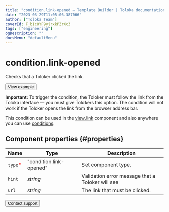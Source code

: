 ```yaml
---
title: "condition.link-opened — Template Builder | Toloka documentation"
date: "2023-03-29T11:05:06.387066"
author: ["Toloka Team"]
coverId: F_bIcOYF9yjrxkPZrXc3
tags: ["engineering"]
ogDescription: ""
docsMenu: "defaultMenu"
---
```


# condition.link-opened

Checks that a Toloker clicked the link.

<Button themeColor="light" view="default" size="l" type="link" url="https://ya.cc/t/ult2m5XH3xPQFX">View example</Button>

**Important:** To trigger the condition, the Toloker must follow the link from the Toloka interface — you must give Tolokers this option. The condition will not work if the Toloker opens the link from the browser address bar.

This condition can be used in the [view.link](/docs/template-builder/reference/view.link) component and also anywhere you can use [conditions](/docs/template-builder/reference/conditions).

## Component properties {#properties}

**Name** | **Type** | **Description**
----- | ----- | -----
`type`<span style="color: red">\*</span> | "condition.link-opened" | Set component type.
`hint` | _string_ | Validation error message that a Toloker will see
`url` | _string_ | The link that must be clicked.

<Button themeColor="light" view="default" size="l" type="link" url="/docs/guide/troubleshooting/support?form-source=template-builder-reference-condition-link-opened">Contact support</Button>